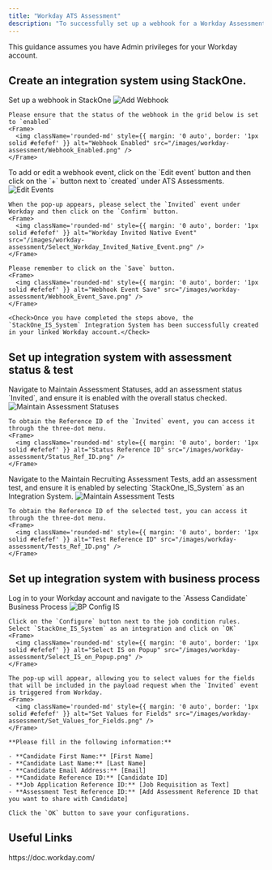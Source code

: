 ```yaml
---
title: "Workday ATS Assessment"
description: "To successfully set up a webhook for a Workday Assessment order request, follow these steps to understand the process and configure any necessary actions for webhook notification."
---
```



<Warning>
  This guidance assumes you have Admin privileges for your Workday account.
</Warning>

## Create an integration system using StackOne.

<Steps>
  <Step title="Create a Webhook">
    Set up a webhook in StackOne
    <Frame>
      <img className='rounded-md' style={{ margin: '0 auto', border: '1px solid #efefef' }} alt="Add Webhook" src="/images/workday-assessment/Add_Webhook.png" />
    </Frame>

    Please ensure that the status of the webhook in the grid below is set to `enabled`
    <Frame>
      <img className='rounded-md' style={{ margin: '0 auto', border: '1px solid #efefef' }} alt="Webhook Enabled" src="/images/workday-assessment/Webhook_Enabled.png" />
    </Frame>
  </Step>

  <Step title="Add a webhook event">
    To add or edit a webhook event, click on the `Edit event` button and then click on the `+` button next to `created` under ATS Assessments.
    <Frame>
      <img className='rounded-md' style={{ margin: '0 auto', border: '1px solid #efefef' }} alt="Edit Events" src="/images/workday-assessment/Edit_Events.png" />
    </Frame>
    
    When the pop-up appears, please select the `Invited` event under Workday and then click on the `Confirm` button.
    <Frame>
      <img className='rounded-md' style={{ margin: '0 auto', border: '1px solid #efefef' }} alt="Workday Invited Native Event" src="/images/workday-assessment/Select_Workday_Invited_Native_Event.png" />
    </Frame>

    Please remember to click on the `Save` button.
    <Frame>
      <img className='rounded-md' style={{ margin: '0 auto', border: '1px solid #efefef' }} alt="Webhook Event Save" src="/images/workday-assessment/Webhook_Event_Save.png" />
    </Frame>

    <Check>Once you have completed the steps above, the `StackOne_IS_System` Integration System has been successfully created in your linked Workday account.</Check>
  </Step>
</Steps>

## Set up integration system with assessment status & test

<Steps>
  <Step title="Set up the Assessment Statuses">
    Navigate to Maintain Assessment Statuses, add an assessment status `Invited`, and ensure it is enabled with the overall status checked.
    <Frame>
      <img className='rounded-md' style={{ margin: '0 auto', border: '1px solid #efefef' }} alt="Maintain Assessment Statuses" src="/images/workday-assessment/Assessment_Statuses.png" />
    </Frame>

    To obtain the Reference ID of the `Invited` event, you can access it through the three-dot menu.
    <Frame>
      <img className='rounded-md' style={{ margin: '0 auto', border: '1px solid #efefef' }} alt="Status Reference ID" src="/images/workday-assessment/Status_Ref_ID.png" />
    </Frame>
  </Step>

  <Step title="Set up the Assessment Tests">
    Navigate to the Maintain Recruiting Assessment Tests, add an assessment test, and ensure it is enabled by selecting `StackOne_IS_System` as an Integration System.
    <Frame>
      <img className='rounded-md' style={{ margin: '0 auto', border: '1px solid #efefef' }} alt="Maintain Assessment Tests" src="/images/workday-assessment/Assessment_Tests.png" />
    </Frame>

    To obtain the Reference ID of the selected test, you can access it through the three-dot menu.
    <Frame>
      <img className='rounded-md' style={{ margin: '0 auto', border: '1px solid #efefef' }} alt="Test Reference ID" src="/images/workday-assessment/Tests_Ref_ID.png" />
    </Frame>
  </Step>
</Steps>

## Set up integration system with business process

<Steps>
  <Step title="Set up integration system with business process">
    Log in to your Workday account and navigate to the `Assess Candidate` Business Process
    <Frame>
      <img className='rounded-md' style={{ margin: '0 auto', border: '1px solid #efefef' }} alt="BP Config IS" src="/images/workday-assessment/BP_Config_IS.png" />
    </Frame>

    Click on the `Configure` button next to the job condition rules. Select `StackOne_IS_System` as an integration and click on `OK`
    <Frame>
      <img className='rounded-md' style={{ margin: '0 auto', border: '1px solid #efefef' }} alt="Select IS on Popup" src="/images/workday-assessment/Select_IS_on_Popup.png" />
    </Frame>

    The pop-up will appear, allowing you to select values for the fields that will be included in the payload request when the `Invited` event is triggered from Workday.
    <Frame>
      <img className='rounded-md' style={{ margin: '0 auto', border: '1px solid #efefef' }} alt="Set Values for Fields" src="/images/workday-assessment/Set_Values_for_Fields.png" />
    </Frame>
    
    **Please fill in the following information:**

    - **Candidate First Name:** [First Name]
    - **Candidate Last Name:** [Last Name]
    - **Candidate Email Address:** [Email]
    - **Candidate Reference ID:** [Candidate ID]
    - **Job Application Reference ID:** [Job Requisition as Text]
    - **Assessment Test Reference ID:** [Add Assessment Reference ID that you want to share with Candidate]

    Click the `OK` button to save your configurations.
  </Step>
</Steps>

<IntegrationFooter />

## Useful Links
<Card title="API Reference" icon="link" href="https://doc.workday.com/">
    https://doc.workday.com/
</Card>
